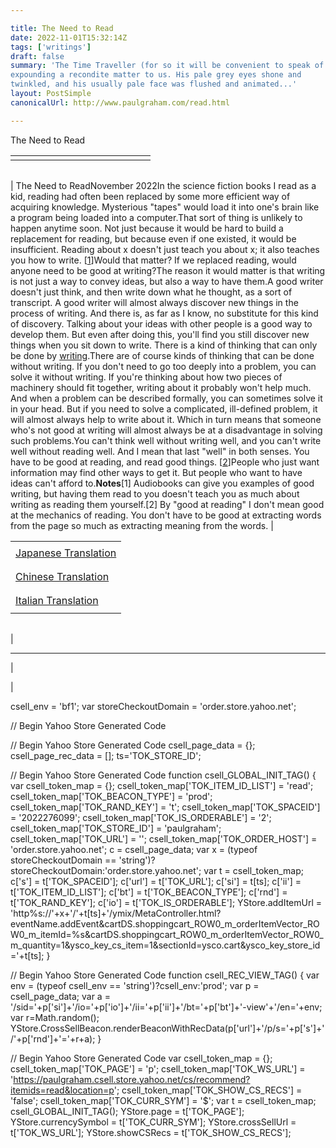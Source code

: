 ```yaml
---

title: The Need to Read
date: 2022-11-01T15:32:14Z
tags: ['writings']
draft: false
summary: 'The Time Traveller (for so it will be convenient to speak of him) was
expounding a recondite matter to us. His pale grey eyes shone and
twinkled, and his usually pale face was flushed and animated...'
layout: PostSimple
canonicalUrl: http://www.paulgraham.com/read.html

---
```


 <!-- 
 (new Image).src="https://store.yahoo.net/cgi-bin/refsd?e=http://www.paulgraham.com/read.html&h=www.paulgraham.com&v=1.0&dr=" + escape(document.referrer); 
 -->

The Need to Read

|     |     |     |     |     |     |     |     |     |     |     |     |     |     |
| --- | --- | --- | --- | --- | --- | --- | --- | --- | --- | --- | --- | --- | --- |
|     |     |

|     |
| --- |

| The Need to ReadNovember 2022In the science fiction books I read as a kid, reading had often
been replaced by some more efficient way of acquiring knowledge.
Mysterious "tapes" would load it into one's brain like a program
being loaded into a computer.That sort of thing is unlikely to happen anytime soon. Not just
because it would be hard to build a replacement for reading, but
because even if one existed, it would be insufficient. Reading about
x doesn't just teach you about x; it also teaches you how to write.
[[1](#f1n)]Would that matter? If we replaced reading, would anyone need to be
good at writing?The reason it would matter is that writing is not just a way to
convey ideas, but also a way to have them.A good writer doesn't just think, and then write down what he
thought, as a sort of transcript. A good writer will almost always
discover new things in the process of writing. And there is, as far
as I know, no substitute for this kind of discovery. Talking about
your ideas with other people is a good way to develop them. But
even after doing this, you'll find you still discover new things
when you sit down to write. There is a kind of thinking that can
only be done by [writing](words.html).There are of course kinds of thinking that can be done without
writing. If you don't need to go too deeply into a problem, you can
solve it without writing. If you're thinking about how two pieces
of machinery should fit together, writing about it probably won't
help much. And when a problem can be described formally, you can
sometimes solve it in your head. But if you need to solve a
complicated, ill-defined problem, it will almost always help to
write about it. Which in turn means that someone who's not good at
writing will almost always be at a disadvantage in solving such
problems.You can't think well without writing well, and you can't write well
without reading well. And I mean that last "well" in both senses.
You have to be good at reading, and read good things.
[[2](#f2n)]People who just want information may find other ways to get it.
But people who want to have ideas can't afford to.**Notes**[1]
Audiobooks can give you examples of good writing, but having
them read to you doesn't teach you as much about writing as reading
them yourself.[2]
By "good at reading" I don't mean good at the mechanics of
reading. You don't have to be good at extracting words from the
page so much as extracting meaning from the words. |

|                                                                        |
| ---------------------------------------------------------------------- |
|                                                                        |
| [Japanese Translation](https://practical-scheme.net/trans/read-j.html) |
|                                                                        |
|                                                                        |
| [Chinese Translation](https://catcoding.me/p/read/)                    |
|                                                                        |
|                                                                        |
| [Italian Translation](https://marcotrombetti.com/leggere)              |
|                                                                        |

|     |
| --- |

|

---

|

|

csell_env = 'bf1';
var storeCheckoutDomain = 'order.store.yahoo.net';

// Begin Yahoo Store Generated Code

// Begin Yahoo Store Generated Code
csell_page_data = {}; csell_page_rec_data = []; ts='TOK_STORE_ID';

// Begin Yahoo Store Generated Code
function csell_GLOBAL_INIT_TAG() { var csell_token_map = {}; csell_token_map['TOK\_ITEM\_ID\_LIST'] = 'read'; csell_token_map['TOK\_BEACON\_TYPE'] = 'prod'; csell_token_map['TOK\_RAND\_KEY'] = 't'; csell_token_map['TOK\_SPACEID'] = '2022276099'; csell_token_map['TOK\_IS\_ORDERABLE'] = '2'; csell_token_map['TOK\_STORE\_ID'] = 'paulgraham'; csell_token_map['TOK\_URL'] = ''; csell_token_map['TOK\_ORDER\_HOST'] = 'order.store.yahoo.net'; c = csell_page_data; var x = (typeof storeCheckoutDomain == 'string')?storeCheckoutDomain:'order.store.yahoo.net'; var t = csell_token_map; c['s'] = t['TOK\_SPACEID']; c['url'] = t['TOK\_URL']; c['si'] = t[ts]; c['ii'] = t['TOK\_ITEM\_ID\_LIST']; c['bt'] = t['TOK\_BEACON\_TYPE']; c['rnd'] = t['TOK\_RAND\_KEY']; c['io'] = t['TOK\_IS\_ORDERABLE']; YStore.addItemUrl = 'http%s://'+x+'/'+t[ts]+'/ymix/MetaController.html?eventName.addEvent&cartDS.shoppingcart_ROW0_m_orderItemVector_ROW0_m_itemId=%s&cartDS.shoppingcart_ROW0_m_orderItemVector_ROW0_m_quantity=1&ysco_key_cs_item=1&sectionId=ysco.cart&ysco_key_store_id='+t[ts]; }

// Begin Yahoo Store Generated Code
function csell_REC_VIEW_TAG() { var env = (typeof csell_env == 'string')?csell_env:'prod'; var p = csell_page_data; var a = '/sid='+p['si']+'/io='+p['io']+'/ii='+p['ii']+'/bt='+p['bt']+'-view'+'/en='+env; var r=Math.random(); YStore.CrossSellBeacon.renderBeaconWithRecData(p['url']+'/p/s='+p['s']+'/'+p['rnd']+'='+r+a); }

// Begin Yahoo Store Generated Code
var csell_token_map = {}; csell_token_map['TOK\_PAGE'] = 'p'; csell_token_map['TOK\_WS\_URL'] = 'https://paulgraham.csell.store.yahoo.net/cs/recommend?itemids=read&location=p'; csell_token_map['TOK\_SHOW\_CS\_RECS'] = 'false'; csell_token_map['TOK\_CURR\_SYM'] = '$'; var t = csell_token_map; csell_GLOBAL_INIT_TAG(); YStore.page = t['TOK\_PAGE']; YStore.currencySymbol = t['TOK\_CURR\_SYM']; YStore.crossSellUrl = t['TOK\_WS\_URL']; YStore.showCSRecs = t['TOK\_SHOW\_CS\_RECS'];
